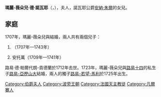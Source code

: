 {{Multiple issues|
{{Expand language|1=en|time=2021-02-09T10:15:05+00:00}}
{{Unreferenced|time=2021-02-09T10:15:05+00:00}}
}}
{{Infobox noble
| name        = 瑪麗-薇朵兒·德·諾瓦耶
| title       = 吐魯斯伯爵夫人
| image       = Marie Victoire de Noailles, comtesse de Toulouse - Musée Condé (PE384A).jpg
| birth_date  = {{Birth date|1688|5|6||df=y}}
| birth_place = [[凡爾賽宮|凡爾賽宮]]
| death_date  = {{Death date and age|1766|9|30|1688|5|6|df=y}}
| death_place = [[巴黎|巴黎]]
| father      = [[安纳·朱尔·德·诺瓦耶|諾瓦耶公爵安納·朱爾]]
| mother      = 瑪麗-法蘭索瓦絲·德·波農維爾
| religion    = [[羅馬天主教|羅馬天主教]]
}}
'''瑪麗-薇朵兒·德·諾瓦耶'''（{{lang-fr|Marie-Victoire de Noailles}}，{{bd|1688年|5月6日|1766年|9月30日}}），{{le|吐魯斯伯爵|Count of Toulouse}}夫人，諾瓦耶公爵[[安纳·朱尔·德·诺瓦耶|安納·朱爾]]的女兒。

== 家庭 ==
1707年，瑪麗-薇朵兒與{{le|路易·德·帕爾代朗-貢德蘭 (1688-1712)|Louis de Pardaillan de Gondrin (1688–1712)|路易·德·帕爾代朗-貢德蘭}}結婚，兩人共有兩個兒子：
# {{le|路易·德·帕爾代朗-貢德蘭 (1707-1743)|Louis de Pardaillan de Gondrin (1707–1743)|路易}}（1707年—1743年）
# 安托萬（1709年—1741年）

路易·德·帕爾代朗-貢德蘭於1712年去世。1723年，瑪麗-薇朵兒與[[路易十四|路易十四]]的私生子[[路易-亞歷山大·德·波旁|路易-亞歷山大]]結婚，兩人的獨子[[路易-若望-馬利·德·波旁|路易-若望-馬利]]於1725年出生。

{{normdaten}}
{{DEFAULTSORT:}}
[[Category:伯爵夫人|Category:伯爵夫人]]
[[Category:波旁王朝|Category:波旁王朝]]
[[Category:法國天主教徒|Category:法國天主教徒]]
[[Category:凡爾賽人|Category:凡爾賽人]]